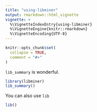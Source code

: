 ```yaml
---
title: "using-libminer"
output: rmarkdown::html_vignette
vignette: >
  %\VignetteIndexEntry{using-libminer}
  %\VignetteEngine{knitr::rmarkdown}
  %\VignetteEncoding{UTF-8}
---
```


```r
knitr::opts_chunk$set(
  collapse = TRUE,
  comment = "#>"
)
```


`lib_summary` is wonderful.
```r
library(libminer)
lib_summary()
```

You can also use `lib`
```r
lib()
```
